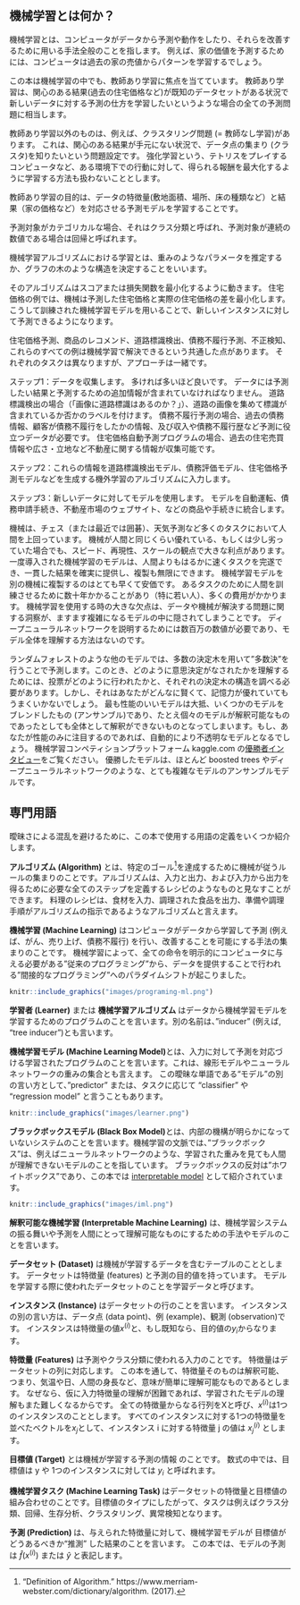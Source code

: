<!--{pagebreak}-->

## 機械学習とは何か？
<!-- 
## What Is Machine Learning?
 -->

<!--
Machine learning is a set of methods that computers use to make and improve predictions or behaviors based on data.
For example, to predict the value of a house, the computer would learn patterns from past house sales.
-->
機械学習とは、コンピュータがデータから予測や動作をしたり、それらを改善するために用いる手法全般のことを指します。
例えば、家の価値を予測するためには、コンピュータは過去の家の売値からパターンを学習するでしょう。

<!-- 
The book focuses on supervised machine learning, which covers all prediction problems where we have a dataset for which we already know the outcome of interest (e.g. past house prices) and want to learn to predict the outcome for new data.
-->
この本は機械学習の中でも、教師あり学習に焦点を当てています。
教師あり学習は、関心のある結果(過去の住宅価格など)が既知のデータセットがある状況で新しいデータに対する予測の仕方を学習したいというような場合の全ての予測問題に相当します。

<!--
Excluded from supervised learning are for example clustering tasks (= unsupervised learning) where we do not have a specific outcome of interest, but want to find clusters of data points.
Also excluded are things like reinforcement learning, where an agent learns to optimize a certain reward by acting in an environment (e.g. a computer playing Tetris).
-->
教師あり学習以外のものは、例えば、クラスタリング問題 (= 教師なし学習)があります。
これは、関心のある結果が手元にない状況で、データ点の集まり (クラスタ)を知りたいという問題設定です。
強化学習という、テトリスをプレイするコンピュータなど、ある環境下での行動に対して、得られる報酬を最大化するように学習する方法も扱わないこととします。

<!--
The goal of supervised learning is to learn a predictive model that maps features of the data (e.g. house size, location, floor type, ...) to an output (e.g. house price).
-->
教師あり学習の目的は、データの特徴量(敷地面積、場所、床の種類など）と結果（家の価格など）を対応させる予測モデルを学習することです。

<!--
If the output is categorical, the task is called classification, and if it is numerical, it is called regression.
-->
予測対象がカテゴリカルな場合、それはクラス分類と呼ばれ、予測対象が連続の数値である場合は回帰と呼ばれます。

<!--
The machine learning algorithm learns a model by estimating parameters (like weights) or learning structures (like trees).
-->
機械学習アルゴリズムにおける学習とは、重みのようなパラメータを推定するか、グラフの木のような構造を決定することをいいます。

<!-- The algorithm is guided by a score or loss function that is minimized.
In the house value example, the machine minimizes the difference between the estimated house price and the predicted price.
A fully trained machine learning model can then be used to make predictions for new instances. -->
そのアルゴリズムはスコアまたは損失関数を最小化するように動きます。
住宅価格の例では、機械は予測した住宅価格と実際の住宅価格の差を最小化します。
こうして訓練された機械学習モデルを用いることで、新しいインスタンスに対して予測できるようになります。

<!--
Estimation of house prices, product recommendations, street sign detection, credit default prediction and fraud detection:
All these examples have in common that they can be solved by machine learning.
The tasks are different, but the approach is the same:  
Step 1: Data collection.
The more, the better.
The data must contain the outcome you want to predict and additional information from which to make the prediction.
For a street sign detector ("Is there a street sign in the image?"), you would collect street images and label whether a street sign is visible or not.
For a credit default predictor, you need past data on actual loans, information on whether the customers were in default with their loans, and data that will help you make predictions, such as income, past credit defaults, and so on.
For an automatic house value estimator program, you could collect data from past house sales and information about the real estate such as size, location, and so on.  
Step 2: Enter this information into a machine learning algorithm that generates a sign detector model, a credit rating model or a house value estimator.  
Step 3: Use model with new data.
Integrate the model into a product or process, such as a self-driving car, a credit application process or a real estate marketplace website. 
-->
住宅価格予測、商品のレコメンド、道路標識検出、債務不履行予測、不正検知、これらのすべての例は機械学習で解決できるという共通した点があります。
それぞれのタスクは異なりますが、アプローチは一緒です。

ステップ1：データを収集します。
多ければ多いほど良いです。
データには予測したい結果と予測するための追加情報が含まれていなければなりません。
道路標識検出の場合（「画像に道路標識はあるのか？」）、道路の画像を集めて標識が含まれているか否かのラベルを付けます。
債務不履行予測の場合、過去の債務情報、顧客が債務不履行をしたかの情報、及び収入や債務不履行歴など予測に役立つデータが必要です。
住宅価格自動予測プログラムの場合、過去の住宅売買情報や広さ・立地など不動産に関する情報が収集可能です。

ステップ2：これらの情報を道路標識検出モデル、債務評価モデル、住宅価格予測モデルなどを生成する機外学習のアルゴリズムに入力します。

ステップ3：新しいデータに対してモデルを使用します。
モデルを自動運転、債務申請手続き、不動産市場のウェブサイト、などの商品や手続きに統合します。

<!-- Machines surpass humans in many tasks, such as playing chess (or more recently Go) or predicting the weather.
Even if the machine is as good as a human or a bit worse at a task, there remain great advantages in terms of speed, reproducibility and scaling.
A once implemented machine learning model can complete a task much faster than humans, reliably delivers consistent results and can be copied infinitely.
Replicating a machine learning model on another machine is fast and cheap.
The training of a human for a task can take decades (especially when they are young) and is very costly.
A major disadvantage of using machine learning is that insights about the data and the task the machine solves is hidden in increasingly complex models.
You need millions of numbers to describe a deep neural network, and there is no way to understand the model in its entirety.
-->
機械は、チェス（または最近では囲碁）、天気予測など多くのタスクにおいて人間を上回っています。
機械が人間と同じくらい優れている、もしくは少し劣っていた場合でも、スピード、再現性、スケールの観点で大きな利点があります。
一度導入された機械学習のモデルは、人間よりもはるかに速くタスクを完遂でき、一貫した結果を確実に提供し、複製も無限にできます。
機械学習モデルを別の機械に複製するのはとても早くて安価です。
あるタスクのために人間を訓練させるために数十年かかることがあり（特に若い人）、多くの費用がかかります。
機械学習を使用する時の大きな欠点は、データや機械が解決する問題に関する洞察が、ますます複雑になるモデルの中に隠されてしまうことです。
ディープニューラルネットワークを説明するためには数百万の数値が必要であり、モデル全体を理解する方法はないのです。

<!--
Other models, such as the random forest, consist of hundreds of decision trees that "vote" for predictions.
To understand how the decision was made, you would have to look into the votes and structures of each of the hundreds of trees.
That just does not work no matter how clever you are or how good your working memory is.
The best performing models are often blends of several models (also called ensembles) that cannot be interpreted, even if each single model could be interpreted.
If you focus only on performance, you will automatically get more and more opaque models.
Just take a look at [interviews with winners on the kaggle.com machine learning competition platform](http://blog.kaggle.com/):
The winning models were mostly ensembles of models or very complex models such as boosted trees or deep neural networks.
-->
ランダムフォレストのような他のモデルでは、多数の決定木を用いて”多数決”を行うことで予測します。このとき、どのように意思決定がなされたかを理解するためには、投票がどのように行われたかと、それぞれの決定木の構造を調べる必要があります。しかし、それはあなたがどんなに賢くて、記憶力が優れていてもうまくいかないでしょう。
最も性能のいいモデルは大抵、いくつかのモデルをブレンドしたもの (アンサンブル)であり、たとえ個々のモデルが解釈可能なものであったとしても全体として解釈ができないものとなってしまいます。もし、あなたが性能のみに注目するのであれば、自動的により不透明なモデルとなるでしょう。
機械学習コンペティションプラットフォーム kaggle.com の[優勝者インタビュー](http://blog.kaggle.com/)をご覧ください。
優勝したモデルは、ほとんど boosted trees やディープニューラルネットワークのような、とても複雑なモデルのアンサンブルモデルです。

<!--{pagebreak}-->

<!--
## Terminology {#terminology}
-->
## 専門用語 {#terminology}

<!--
To avoid confusion due to ambiguity, here are some definitions of terms used in this book:
-->
曖昧さによる混乱を避けるために、この本で使用する用語の定義をいくつか紹介します。

<!--
An **Algorithm** is a set of rules that a machine follows to achieve a particular goal[^algorithm].
An algorithm can be considered as a recipe that defines the inputs, the output and all the steps needed to get from the inputs to the output.
Cooking recipes are algorithms where the ingredients are the inputs, the cooked food is the output, and the preparation and cooking steps are the algorithm instructions.  
-->
**アルゴリズム (Algorithm)** とは、特定のゴール[^algorithm]を達成するために機械が従うルールの集まりのことです。アルゴリズムは、入力と出力、および入力から出力を得るために必要な全てのステップを定義するレシピのようなものと見なすことができます。
料理のレシピは、食材を入力、調理された食品を出力、準備や調理手順がアルゴリズムの指示であるようなアルゴリズムと言えます。

<!--
**Machine Learning** is a set of methods that allow computers to learn from data to make and improve predictions (for example cancer, weekly sales, credit default).
Machine learning is a paradigm shift from "normal programming" where all instructions must be explicitly given to the computer to "indirect programming" that takes place through providing data.
-->
**機械学習 (Machine Learning)** はコンピュータがデータから学習して予測 (例えば、がん、売り上げ、債務不履行) を行い、改善することを可能にする手法の集まりのことです。
機械学習によって、全ての命令を明示的にコンピュータに与える必要がある”従来のプログラミング”から、データを提供することで行われる”間接的なプログラミング”へのパラダイムシフトが起こりました。

```r
knitr::include_graphics("images/programing-ml.png")
```

<!--
A **Learner** or **Machine Learning Algorithm** is the program used to learn a machine learning model from data.
Another name is "inducer" (e.g. "tree inducer").
-->
**学習者 (Learner)** または **機械学習アルゴリズム** はデータから機械学習モデルを学習するためのプログラムのことを言います。別の名前は、”inducer” (例えば, “tree inducer”)とも言います。

<!--
A **Machine Learning Model** is the learned program that maps inputs to predictions.
This can be a set of weights for a linear model or for a neural network.
Other names for the rather unspecific word "model" are "predictor" or - depending on the task - "classifier" or "regression model".
In formulas, the trained machine learning model is called $\hat{f}$ or $\hat{f}(x)$.
-->
**機械学習モデル (Machine Learning Model)**とは、入力に対して予測を対応づける学習されたプログラムのことを言います。これは、線形モデルやニューラルネットワークの重みの集合とも言えます。
この曖昧な単語である“モデル”の別の言い方として、”predictor” または、タスクに応じて “classifier” や “regression model” と言うこともあります。

<!--
fig.cap = "A learner learns a model from labeled training data. The model is used to make predictions."
-->
```r
knitr::include_graphics("images/learner.png")
```

<!--
A **Black Box Model** is a system that does not reveal its internal mechanisms.
In machine learning, "black box" describes models that cannot be understood by looking at their parameters (e.g. a neural network).
The opposite of a black box is sometimes referred to as **White Box**, and is referred to in this book as [interpretable model](#simple).
[Model-agnostic methods](#agnostic) for interpretability treat machine learning models as black boxes, even if they are not.
-->
**ブラックボックスモデル (Black Box Model)**とは、内部の機構が明らかになっていないシステムのことを言います。機械学習の文脈では、”ブラックボックス”は、例えばニューラルネットワークのような、学習された重みを見ても人間が理解できないモデルのことを指しています。
ブラックボックスの反対は”ホワイトボックス”であり、この本では [interpretable model](#simple) として紹介されています。

```r
knitr::include_graphics("images/iml.png")
```

<!--
**Interpretable Machine Learning** refers to methods and models that make the behavior and predictions of machine learning systems understandable to humans.
-->
**解釈可能な機械学習 (Interpretable Machine Learning)** は、機械学習システムの振る舞いや予測を人間にとって理解可能なものにするための手法やモデルのことを言います。

<!--
A **Dataset** is a table with the data from which the machine learns.
The dataset contains the features and the target to predict.
When used to induce a model, the dataset is called training data.
-->
**データセット (Dataset)** は機械が学習するデータを含むテーブルのこととします。
データセットは特徴量 (features) と予測の目的値を持っています。
モデルを学習する際に使われたデータセットのことを学習データと呼びます。

<!--
An **Instance** is a row in the dataset. 
Other names for 'instance' are: (data) point, example, observation.
An instance consists of the feature values $x^{(i)}$ and, if known, the target outcome $y_i$.
-->
**インスタンス (Instance)** はデータセットの行のことを言います。
インスタンスの別の言い方は、データ点 (data point)、例 (example)、観測 (observation)です。
インスタンスは特徴量の値$x^{(i)}$と、もし既知なら、目的値の$y_i$からなります。

<!--
The **Features** are the inputs used for prediction or classification.
A feature is a column in the dataset.
Throughout the book, features are assumed to be interpretable, meaning it is easy to understand what they mean, like the temperature on a given day or the height of a person.
The interpretability of the features is a big assumption.
But if it is hard to understand the input features, it is even harder to understand what the model does.
The matrix with all features is called X and $x^{(i)}$ for a single instance.
The vector of a single feature for all instances is $x_j$ and the value for the feature j and instance i is $x^{(i)}_j$.
-->
**特徴量 (Features)** は予測やクラス分類に使われる入力のことです。
特徴量はデータセットの列に対応します。
この本を通して、特徴量そのものは解釈可能、つまり、気温や日、人間の身長など、意味が簡単に理解可能なものであるとします。
なぜなら、仮に入力特徴量の理解が困難であれば、学習されたモデルの理解もまた難しくなるからです。
全ての特徴量からなる行列をXと呼び、$x^{(i)}$は1つのインスタンスのこととします。
すべてのインスタンスに対する1つの特徴量を並べたベクトルを$x_j$として、インスタンス i に対する特徴量 j の値は $x^{(i)}_j$ とします。

<!--
The **Target** is the information the machine learns to predict. 
In mathematical formulas, the target is usually called y or $y_i$ for a single instance.
-->
**目標値 (Target)** とは機械が学習する予測の情報 のことです。
数式の中では、目標値は y や 1つのインスタンスに対しては $y_i$ と呼ばれます。

<!--
A **Machine Learning Task** is the combination of a dataset with features and a target.
Depending on the type of the target, the task can be for example classification, regression, survival analysis, clustering, or outlier detection.
-->
**機械学習タスク (Machine Learning Task) ** はデータセットの特徴量と目標値の組み合わせのことです。目標値のタイプにしたがって、タスクは例えばクラス分類、回帰、生存分析、クラスタリング、異常検知となります。

<!--
The **Prediction** is what the machine learning model "guesses" what the target value should be based on the given features.
In this book, the model prediction is denoted by $\hat{f}(x^{(i)})$ or $\hat{y}$.
-->
**予測 (Prediction) ** は、与えられた特徴量に対して、機械学習モデルが 目標値がどうあるべきか“推測” した結果のことを言います。
この本では、モデルの予測は $\hat{f}(x^{(i)})$ または $\hat{y}$ と表記します。

[^algorithm]: "Definition of Algorithm."  https://www.merriam-webster.com/dictionary/algorithm. (2017).


